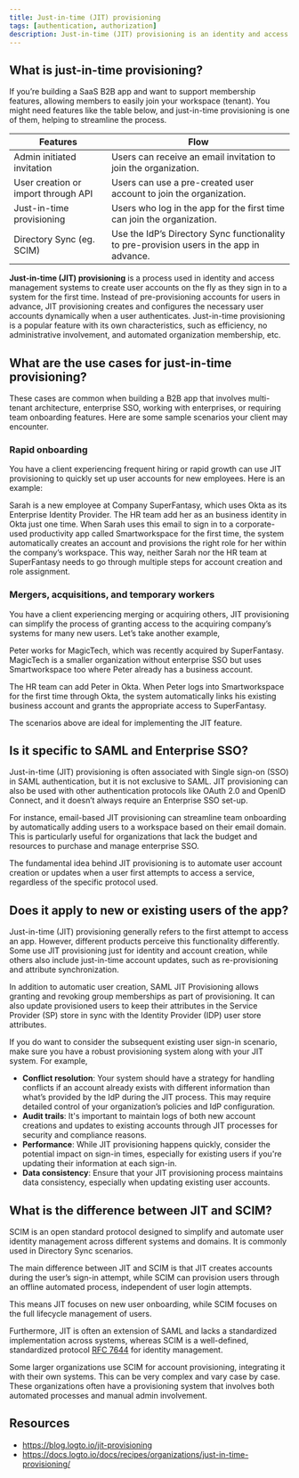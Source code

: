 ```yaml
---
title: Just-in-time (JIT) provisioning
tags: [authentication, authorization]
description: Just-in-time (JIT) provisioning is an identity and access management (IAM) process where user accounts are created dynamically and automatically when a user attempts to access a system or application for the first time. This approach helps streamline the onboarding process and ensures that user accounts are only created when needed, reducing administrative overhead and improving security.
---
```


## What is just-in-time provisioning?

If you’re building a SaaS B2B app and want to support membership features, allowing members to easily join your workspace (tenant). You might need features like the table below, and just-in-time provisioning is one of them, helping to streamline the process.

| Features | Flow |
| --- | --- |
| Admin initiated invitation | Users can receive an email invitation to join the organization. |
| User creation or import through API | Users can use a pre-created user account to join the organization. |
| Just-in-time provisioning | Users who log in the app for the first time can join the organization. |
| Directory Sync (eg. SCIM) | Use the IdP’s Directory Sync functionality to pre-provision users in the app in advance. |

**Just-in-time (JIT) provisioning** is a process used in identity and access management systems to create user accounts on the fly as they sign in to a system for the first time. Instead of pre-provisioning accounts for users in advance, JIT provisioning creates and configures the necessary user accounts dynamically when a user authenticates. Just-in-time provisioning is a popular feature with its own characteristics, such as efficiency, no administrative involvement, and automated organization membership, etc. 

## What are the use cases for just-in-time provisioning?

These cases are common when building a B2B app that involves multi-tenant architecture, enterprise SSO, working with enterprises, or requiring team onboarding features. Here are some sample scenarios your client may encounter.

### Rapid onboarding

You have a client experiencing frequent hiring or rapid growth can use JIT provisioning to quickly set up user accounts for new employees. Here is an example:

Sarah is a new employee at Company SuperFantasy, which uses Okta as its Enterprise Identity Provider. The HR team add her as an business identity in Okta just one time. When Sarah uses this email to sign in to a corporate-used productivity app called Smartworkspace for the first time, the system automatically creates an account and provisions the right role for her within the company’s workspace. This way, neither Sarah nor the HR team at SuperFantasy needs to go through multiple steps for account creation and role assignment.

### Mergers, acquisitions, and temporary workers

You have a client experiencing merging or acquiring others, JIT provisioning can simplify the process of granting access to the acquiring company’s systems for many new users. Let’s take another example,

Peter works for MagicTech, which was recently acquired by SuperFantasy. MagicTech is a smaller organization without enterprise SSO but uses Smartworkspace too where Peter already has a business account.

The HR team can add Peter in Okta. When Peter logs into Smartworkspace for the first time through Okta, the system automatically links his existing business account and grants the appropriate access to SuperFantasy.

The scenarios above are ideal for implementing the JIT feature.

## Is it specific to SAML and Enterprise SSO?

Just-in-time (JIT) provisioning is often associated with Single sign-on (SSO) in SAML authentication, but it is not exclusive to SAML. JIT provisioning can also be used with other authentication protocols like OAuth 2.0 and OpenID Connect, and it doesn’t always require an Enterprise SSO set-up.

For instance, email-based JIT provisioning can streamline team onboarding by automatically adding users to a workspace based on their email domain. This is particularly useful for organizations that lack the budget and resources to purchase and manage enterprise SSO.

The fundamental idea behind JIT provisioning is to automate user account creation or updates when a user first attempts to access a service, regardless of the specific protocol used.

## Does it apply to new or existing users of the app?

Just-in-time (JIT) provisioning generally refers to the first attempt to access an app. However, different products perceive this functionality differently. Some use JIT provisioning just for identity and account creation, while others also include just-in-time account updates, such as re-provisioning and attribute synchronization.

In addition to automatic user creation, SAML JIT Provisioning allows granting and revoking group memberships as part of provisioning. It can also update provisioned users to keep their attributes in the Service Provider (SP) store in sync with the Identity Provider (IDP) user store attributes.

If you do want to consider the subsequent existing user sign-in scenario, make sure you have a robust provisioning system along with your JIT system. For example,

- **Conflict resolution**: Your system should have a strategy for handling conflicts if an account already exists with different information than what’s provided by the IdP during the JIT process. This may require detailed control of your organization’s policies and IdP configuration.
- **Audit trails**: It's important to maintain logs of both new account creations and updates to existing accounts through JIT processes for security and compliance reasons.
- **Performance**: While JIT provisioning happens quickly, consider the potential impact on sign-in times, especially for existing users if you're updating their information at each sign-in.
- **Data consistency**: Ensure that your JIT provisioning process maintains data consistency, especially when updating existing user accounts.

## What is the difference between JIT and SCIM?

SCIM is an open standard protocol designed to simplify and automate user identity management across different systems and domains. It is commonly used in Directory Sync scenarios.

The main difference between JIT and SCIM is that JIT creates accounts during the user’s sign-in attempt, while SCIM can provision users through an offline automated process, independent of user login attempts.

This means JIT focuses on new user onboarding, while SCIM focuses on the full lifecycle management of users.

Furthermore, JIT is often an extension of SAML and lacks a standardized implementation across systems, whereas SCIM is a well-defined, standardized protocol [RFC 7644](https://datatracker.ietf.org/doc/html/rfc7644) for identity management.

Some larger organizations use SCIM for account provisioning, integrating it with their own systems. This can be very complex and vary case by case. These organizations often have a provisioning system that involves both automated processes and manual admin involvement.

## Resources

- https://blog.logto.io/jit-provisioning
- https://docs.logto.io/docs/recipes/organizations/just-in-time-provisioning/
